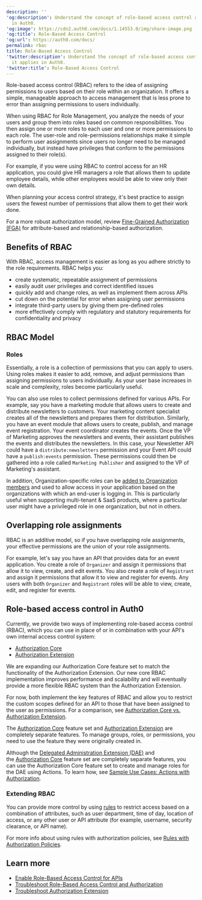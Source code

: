 ---
description: ''
'og:description': Understand the concept of role-based access control and how it applies
  in Auth0.
'og:image': https://cdn2.auth0.com/docs/1.14553.0/img/share-image.png
'og:title': Role-Based Access Control
'og:url': https://auth0.com/docs/
permalink: rbac
title: Role-Based Access Control
'twitter:description': Understand the concept of role-based access control and how
  it applies in Auth0.
'twitter:title': Role-Based Access Control
---
Role-based access control (RBAC) refers to the idea of assigning permissions to users based on their role within an organization. It offers a simple, manageable approach to access management that is less prone to error than assigning permissions to users individually.

When using RBAC for Role Management, you analyze the needs of your users and group them into roles based on common responsibilities. You then assign one or more roles to each user and one or more permissions to each role. The user-role and role-permissions relationships make it simple to perform user assignments since users no longer need to be managed individually, but instead have privileges that conform to the permissions assigned to their role(s).

For example, if you were using RBAC to control access for an HR application, you could give HR managers a role that allows them to update employee details, while other employees would be able to view only their own details.

When planning your access control strategy, it's best practice to assign users the fewest number of permissions that allow them to get their work done.

<Callout icon="file-lines" color="#0EA5E9" iconType="regular">

For a more robust authorization model, review [Fine-Grained Authorization (FGA)](https://docs.fga.dev/authorization-concepts) for attribute-based and relationship-based authorization.

</Callout>

## Benefits of RBAC

With RBAC, access management is easier as long as you adhere strictly to the role requirements. RBAC helps you:

* create systematic, repeatable assignment of permissions
* easily audit user privileges and correct identified issues
* quickly add and change roles, as well as implement them across APIs
* cut down on the potential for error when assigning user permissions
* integrate third-party users by giving them pre-defined roles
* more effectively comply with regulatory and statutory requirements for confidentiality and privacy

## RBAC Model

### Roles

Essentially, a role is a collection of permissions that you can apply to users. Using roles makes it easier to add, remove, and adjust permissions than assigning permissions to users individually. As your user base increases in scale and complexity, roles become particularly useful.

You can also use roles to collect permissions defined for various APIs. For example, say you have a marketing module that allows users to create and distribute newsletters to customers. Your marketing content specialist creates all of the newsletters and prepares them for distribution. Similarly, you have an event module that allows users to create, publish, and manage event registration. Your event coordinator creates the events. Once the VP of Marketing approves the newsletters and events, their assistant publishes the events and distributes the newsletters. In this case, your Newsletter API could have a `distribute:newsletters` permission and your Event API could have a `publish:events` permission. These permissions could then be gathered into a role called `Marketing Publisher` and assigned to the VP of Marketing's assistant.

In addition, Organization-specific roles can be [added to Organization members](/docs/manage-users/organizations/configure-organizations/add-member-roles) and used to allow access in your application based on the organizations with which an end-user is logging in. This is particularly useful when supporting multi-tenant & SaaS products, where a particular user might have a privileged role in one organization, but not in others.

## Overlapping role assignments

RBAC is an additive model, so if you have overlapping role assignments, your effective permissions are the union of your role assignments.

For example, let's say you have an API that provides data for an event application. You create a role of `Organizer` and assign it permissions that allow it to view, create, and edit events. You also create a role of `Registrant` and assign it permissions that allow it to view and register for events. Any users with both `Organizer` and `Registrant` roles will be able to view, create, edit, and register for events.

## Role-based access control in Auth0

Currently, we provide two ways of implementing role-based access control (RBAC), which you can use in place of or in combination with your API's own internal access control system:

* [Authorization Core](/docs/manage-users/access-control/configure-core-rbac)
* [Authorization Extension](/docs/customize/extensions/authorization-extension)

We are expanding our Authorization Core feature set to match the functionality of the Authorization Extension. Our new core RBAC implementation improves performance and scalability and will eventually provide a more flexible RBAC system than the Authorization Extension.

For now, both implement the key features of RBAC and allow you to restrict the custom scopes defined for an API to those that have been assigned to the user as permissions. For a comparison, see [Authorization Core vs. Authorization Extension](/docs/manage-users/access-control/authorization-core-vs-authorization-extension).

<Callout icon="file-lines" color="#0EA5E9" iconType="regular">

The [Authorization Core](/docs/manage-users/access-control/rbac) feature set and [Authorization Extension](/docs/customize/extensions/authorization-extension) are completely separate features. To manage groups, roles, or permissions, you need to use the feature they were originally created in.

</Callout><Callout icon="file-lines" color="#0EA5E9" iconType="regular">

Although the [Delegated Administration Extension (DAE)](/docs/customize/extensions/delegated-administration-extension) and the [Authorization Core](/docs/manage-users/access-control/rbac) feature set are completely separate features, you can use the Authorization Core feature set to create and manage roles for the DAE using Actions. To learn how, see [Sample Use Cases: Actions with Authorization](/docs/manage-users/access-control/sample-use-cases-actions-with-authorization).

</Callout>

### Extending RBAC

You can provide more control by using [rules](/docs/customize/rules) to restrict access based on a combination of attributes, such as user department, time of day, location of access, or any other user or API attribute (for example, username, security clearance, or API name).

For more info about using rules with authorization policies, see [Rules with Authorization Policies](/docs/manage-users/access-control/rules-for-authorization-policies).

## Learn more

* [Enable Role-Based Access Control for APIs](/docs/get-started/apis/enable-role-based-access-control-for-apis)
* [Troubleshoot Role-Based Access Control and Authorization](/docs/troubleshoot/authentication-issues/troubleshoot-rbac-authorization)
* [Troubleshoot Authorization Extension](/docs/troubleshoot/authentication-issues/troubleshoot-authorization-extension)